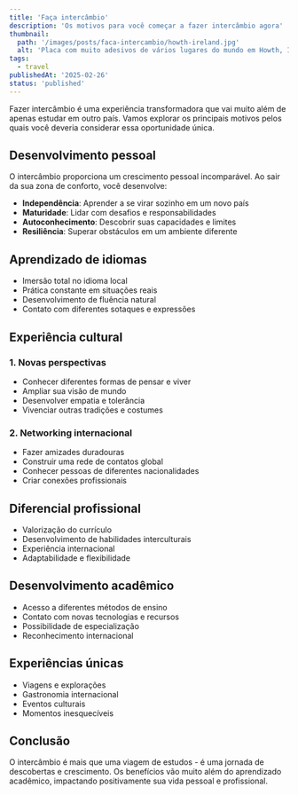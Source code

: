 ```yaml
---
title: 'Faça intercâmbio'
description: 'Os motivos para você começar a fazer intercâmbio agora'
thumbnail:
  path: '/images/posts/faca-intercambio/howth-ireland.jpg'
  alt: 'Placa com muito adesivos de vários lugares do mundo em Howth, Irlanda'
tags:
  - travel
publishedAt: '2025-02-26'
status: 'published'
---
```


Fazer intercâmbio é uma experiência transformadora que vai muito além de apenas estudar em outro país. Vamos explorar os principais motivos pelos quais você deveria considerar essa oportunidade única.

## Desenvolvimento pessoal

O intercâmbio proporciona um crescimento pessoal incomparável. Ao sair da sua zona de conforto, você desenvolve:
- **Independência**: Aprender a se virar sozinho em um novo país
- **Maturidade**: Lidar com desafios e responsabilidades
- **Autoconhecimento**: Descobrir suas capacidades e limites
- **Resiliência**: Superar obstáculos em um ambiente diferente

## Aprendizado de idiomas

- Imersão total no idioma local
- Prática constante em situações reais
- Desenvolvimento de fluência natural
- Contato com diferentes sotaques e expressões

## Experiência cultural

### 1. Novas perspectivas
- Conhecer diferentes formas de pensar e viver
- Ampliar sua visão de mundo
- Desenvolver empatia e tolerância
- Vivenciar outras tradições e costumes

### 2. Networking internacional
- Fazer amizades duradouras
- Construir uma rede de contatos global
- Conhecer pessoas de diferentes nacionalidades
- Criar conexões profissionais

## Diferencial profissional

- Valorização do currículo
- Desenvolvimento de habilidades interculturais
- Experiência internacional
- Adaptabilidade e flexibilidade

## Desenvolvimento acadêmico

- Acesso a diferentes métodos de ensino
- Contato com novas tecnologias e recursos
- Possibilidade de especialização
- Reconhecimento internacional

## Experiências únicas

- Viagens e explorações
- Gastronomia internacional
- Eventos culturais
- Momentos inesquecíveis

## Conclusão

O intercâmbio é mais que uma viagem de estudos - é uma jornada de descobertas e crescimento. Os benefícios vão muito além do aprendizado acadêmico, impactando positivamente sua vida pessoal e profissional.
